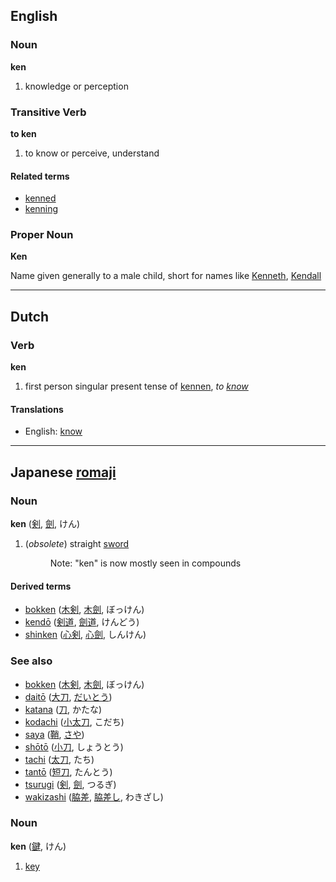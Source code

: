 ==English==
===Noun===
'''ken'''

# knowledge or perception

===Transitive Verb===
'''to ken'''

# to know or perceive, understand

====Related terms====
*[[kenned]]
*[[kenning]]

===Proper Noun===
'''Ken'''

Name given generally to a male child, short for names like [[Kenneth]], [[Kendall]]


----

==Dutch==
===Verb===
'''ken'''

# first person singular present tense of [[kennen]], ''to [[know]]''

====Translations====
*English: [[know]]

----

==Japanese [[romaji]]==
===Noun===
'''ken''' ([[剣]], [[劍]], けん)

# (''obsolete'') straight [[sword]]
#:Note: "ken" is now mostly seen in compounds
<!-- how should we show that ken is one reading of 剣/劍, and that tsurugi is its other reading? -->

====Derived terms====
*[[bokken]] ([[木剣]], [[木劍]], ぼっけん)
*[[kendō]] ([[剣道]], [[劍道]], けんどう)
*[[shinken]] ([[心剣]], [[心劍]], しんけん)

===See also===
*[[bokken]] ([[木剣]], [[木劍]], ぼっけん)
*[[daitō]] ([[大刀]], [[だいとう]])
*[[katana]] ([[刀]], かたな)
*[[kodachi]] ([[小太刀]], こだち)
*[[saya]] ([[鞘]], [[さや]])
*[[shōtō]] ([[小刀]], しょうとう)
*[[tachi]] ([[太刀]], たち)
*[[tantō]] ([[短刀]], たんとう)
*[[tsurugi]] ([[剣]], [[劍]], つるぎ)
*[[wakizashi]] ([[脇差]], [[脇差し]], わきざし)
<!-- sources: http://www.aikiweb.com/forums/archive/index.php/t-1870.html -->

===Noun===
'''ken''' ([[鍵]], けん)

# [[key]]